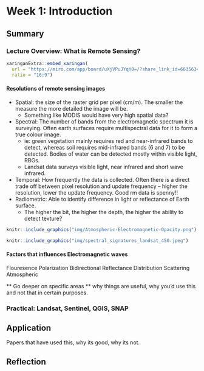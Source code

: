 # Week 1: Introduction

## Summary

### Lecture Overview: What is Remote Sensing?
```r
xaringanExtra::embed_xaringan(
  url = "https://miro.com/app/board/uXjVPuJYqY0=/?share_link_id=663563464417",
  ratio = "16:9")
```

#### Resolutions of remote sensing images
* Spatial: the size of the raster grid per pixel (cm/m). The smaller the measure the more detailed the image will be.
  * Something like MODIS would have very high spatial data?
* Spectral: The number of bands from the electromagnetic spectrum it is surveying. Often earth surfaces require multispectral data for it to form a true colour image. 
  * ie: green vegetation mainly requires red and near-infrared bands to detect, whereas soil requires mid-infrared bands (6 and 7) to be detected. Bodies of water can be detected mostly within visible light, RBGs.
  * Landsat data surveys visible light, near infrared and short wave infrared.
* Temporal: How frequently the data is collected. Often there is a direct trade off between pixel resolution and update frequency -- higher the resolution, lower the update frequency. Good rm data is spenny!!
* Radiometric: Able to identify difference in light or reflectance of Earth surface.
  * The higher the bit, the higher the depth, the higher the ability to detect texture? 


```r
knitr::include_graphics("img/Atmospheric-Electromagnetic-Opacity.png")
```


```r
knitr::include_graphics("img/spectral_signatures_landsat_450.jpeg")
```


#### Factors that influences Electromagnetic waves

Flouresence
Polarization
Bidirectional Reflectance Distribution
Scattering
Atmospheric




** Go deeper on specific areas **
why things are useful, why you'd use this and not that in certain purposes.


### Practical: Landsat, Sentinel, QGIS, SNAP


## Application

Papers that have used this, why its good, why its not.

## Reflection

